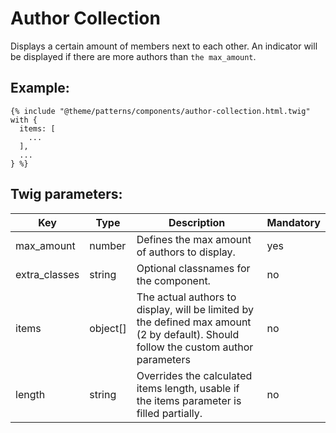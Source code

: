 # Author Collection

Displays a certain amount of members next to each other.
An indicator will be displayed if there are more authors than `the max_amount`.

## Example:

```
{% include "@theme/patterns/components/author-collection.html.twig" with {
  items: [
    ...
  ],
  ...
} %}
```

## Twig parameters:

| Key           | Type     | Description                                                                                                                         | Mandatory |
| ------------- | -------- | ----------------------------------------------------------------------------------------------------------------------------------- | --------- |
| max_amount    | number   | Defines the max amount of authors to display.                                                                                       | yes       |
| extra_classes | string   | Optional classnames for the component.                                                                                              | no        |
| items         | object[] | The actual authors to display, will be limited by the defined max amount (2 by default). Should follow the custom author parameters | no        |
| length        | string   | Overrides the calculated items length, usable if the items parameter is filled partially.                                           | no        |
